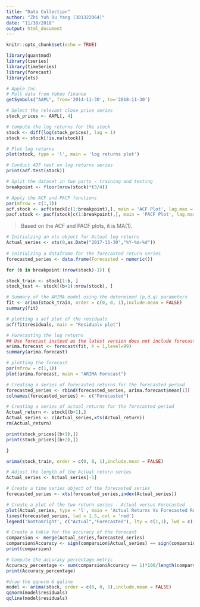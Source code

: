 ```yaml
---
title: "Data Collection"
author: "Zhi Yuh Ou Yang (301322064)"
date: "11/30/2018"
output: html_document
---
```


```r
knitr::opts_chunk$set(echo = TRUE)
```

```r
library(quantmod)
library(tseries)
library(timeSeries)
library(forecast)
library(xts)
```

```r
# Apple Inc.
# Pull data from Yahoo finance 
getSymbols("AAPL", from='2014-11-30', to='2018-11-30')
```

```r
# Select the relevant close price series
stock_prices <- AAPL[, 4]
```

```r
# Compute the log returns for the stock
stock <- diff(log(stock_prices), lag = 1)
stock <- stock[!is.na(stock)]
```

```r
# Plot log returns 
plot(stock, type = 'l', main = 'log returns plot')
```

```r
# Conduct ADF test on log returns series
print(adf.test(stock))
```

```r
# Split the dataset in two parts - training and testing
breakpoint <- floor(nrow(stock)*(3/4))
```

```r
# Apply the ACF and PACF functions
par(mfrow = c(1,1))
acf.stock <- acf(stock[c(1:breakpoint),], main = 'ACF Plot', lag.max = 100)
pacf.stock <- pacf(stock[c(1:breakpoint),], main = 'PACF Plot', lag.max = 100)
```

>Based on the ACF and PACF plots, it is MA(1).

```r
# Initialzing an xts object for Actual log returns
Actual_series <- xts(0,as.Date("2017-11-30","%Y-%m-%d"))
 
# Initialzing a dataframe for the forecasted return series
forecasted_series <- data.frame(Forecasted = numeric())

for (b in breakpoint:(nrow(stock)-1)) {

stock_train <- stock[1:b, ]
stock_test <- stock[(b+1):nrow(stock), ]

# Summary of the ARIMA model using the determined (p,d,q) parameters
fit <- arima(stock_train, order = c(0, 0, 1),include.mean = FALSE)
summary(fit)

# plotting a acf plot of the residuals
acf(fit$residuals, main = "Residuals plot")

# Forecasting the log returns
## Use forecast instead as the latest version does not include forecast.Arima
arima.forecast <- forecast(fit, h = 1,level=99)
summary(arima.forecast)

# plotting the forecast
par(mfrow = c(1,1))
plot(arima.forecast, main = "ARIMA Forecast")

# Creating a series of forecasted returns for the forecasted period
forecasted_series <- rbind(forecasted_series, arima.forecast$mean[1])
colnames(forecasted_series) <- c("Forecasted")

# Creating a series of actual returns for the forecasted period
Actual_return <- stock[(b+1),]
Actual_series <- c(Actual_series,xts(Actual_return))
rm(Actual_return)

print(stock_prices[(b+1),])
print(stock_prices[(b+2),])

}
```

```r
arima(stock_train, order = c(0, 0, 1),include.mean = FALSE)
```

```r
# Adjust the length of the Actual return series
Actual_series <- Actual_series[-1]

# Create a time series object of the forecasted series
forecasted_series <- xts(forecasted_series,index(Actual_series))

# Create a plot of the two return series - Actual versus Forecasted
plot(Actual_series, type = 'l', main = 'Actual Returns Vs Forecasted Returns')
lines(forecasted_series, lwd = 1.5, col = 'red')
legend('bottomright', c("Actual","Forecasted"), lty = c(1,1), lwd = c(1.5,1.5), col = c('black','red'))

# Create a table for the accuracy of the forecast
comparsion <- merge(Actual_series,forecasted_series)
comparsion$Accuracy <- sign(comparsion$Actual_series) == sign(comparsion$Forecasted)
print(comparsion)

# Compute the accuracy percentage metric
Accuracy_percentage <- sum(comparsion$Accuracy == 1)*100/length(comparsion$Accuracy)
print(Accuracy_percentage)
```

```r
#draw the qqnorm & qqline
model <- arima(stock, order = c(0, 0, 1),include.mean = FALSE)
qqnorm(model$residuals)
qqline(model$residuals)
```